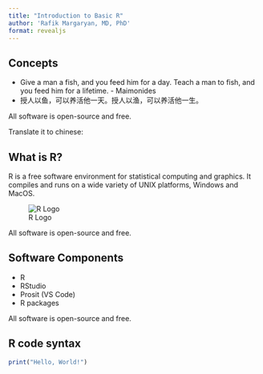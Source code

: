 ```yaml
---
title: "Introduction to Basic R"
author: 'Rafik Margaryan, MD, PhD'
format: revealjs
---
```



## Concepts
- Give a man a fish, and you feed him for a day. Teach a man to fish, and you feed him for a lifetime. - Maimonides
- 授人以鱼，可以养活他一天。授人以渔，可以养活他一生。

::: aside
All software is open-source and free.
:::

::: {.notes}
Translate it to chinese: 
:::

## What is R?
R is a free software environment for statistical computing and graphics. It compiles and runs on a wide variety of UNIX platforms, Windows and MacOS.

![R Logo](/images/Rlogo.png)


::: aside
All software is open-source and free.
:::


## Software Components

- R
- RStudio
- Prosit (VS Code)
- R packages

::: aside
All software is open-source and free.
:::

## R code syntax

```.r
print("Hello, World!")
```
